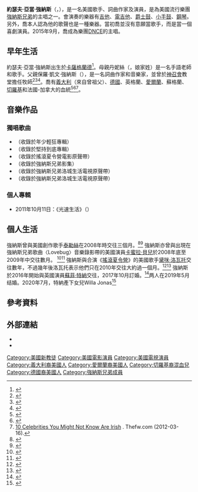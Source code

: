 {{NoteTA
| G1 = Show
| G2 = People
| 1 = zh-hans:乔纳斯;zh-hant:強納斯
}}
{{Infobox musical artist <!-- See Wikipedia:WikiProject Musicians -->
| name                = {{lang|en|Joe Jonas}}<br>喬·強納斯
| birth_name          = {{lang|en|Joseph Adam Jonas}}<br>喬瑟夫·亞當·強納斯
| image               = Joe Jonas 2012 (Straighten Crop).jpg
| caption             = 喬·強納斯於2012年
| background          = solo_singer
| birth_date          = {{Birth date and age|mf=yes|1989|8|15}}
| birth_place         = {{USA}}[[亞利桑納州|亞利桑納州]][[卡薩格蘭德_(亞利桑納州)|卡薩格蘭德]]
| alias               = {{hlist|{{lang|en|Joseph Jonas}}|{{lang|en|DJ Danger}}}}
| origin              = {{USA}}[[紐澤西|紐澤西]]威克夫
| spouse              = {{marriage|[[蘇菲·特納|蘇菲·特納]]|2019}}
| children            = 1女
| instrument          = {{hlist|聲樂|鍵盤|吉他}}
| genre               = {{hlist|[[Pop_music|流行]]|[[流行搖滾|流行搖滾]]|[[節奏藍調|節奏藍調]]}}
| occupation          = {{hlist|歌手|詞曲作家|演員}}
| years_active        = 2004年－現在
| label               = {{hlist|[[華特迪士尼唱片|華特迪士尼]]|好萊塢|[[聯眾唱片|聯眾]]|[[強納斯兄弟|強納斯]]}}
| associated_acts     = {{hlist|[[強納斯兄弟|強納斯兄弟]]|[[黛咪·洛瓦托|黛咪·洛瓦托]]|[[DNCE|DNCE]]}}
| website             = {{URL|http://www.dnce.com/}}
|IMDb=2679438|國籍={{USA}}}}
'''約瑟夫·亞當·強納斯'''（{{lang-en|Joseph Adam Jonas}}，{{bd|1989年|8月15日|catIdx=Jonas, Joe}}），是一名美國歌手、詞曲作家及演員，是為美國流行樂團[[強納斯兄弟|強納斯兄弟]]的主唱之一。會演奏的樂器有[[吉他|吉他]]、[[電吉他|電吉他]]、[[爵士鼓|爵士鼓]]、[[小手鼓|小手鼓]]、[[鋼琴|鋼琴]]。另外，喬本人認為他的歌聲也是一種樂器。當初喬並沒有意願當歌手，而是當一個喜劇演員。2015年9月，喬成為樂團[[DNCE|DNCE]]的主唱。

== 早年生活 ==
{{Further|強納斯兄弟#個人生活}}
約瑟夫·亞當·強納斯出生於[[卡薩格蘭德_(亞利桑那州)|卡薩格蘭德]]<ref>{{cite web |url=http://www.aznightbuzz.com/stories/222555.php |title=存档副本 |accessdate=2009-02-27 |deadurl=yes |archiveurl=https://web.archive.org/web/20080622031408/http://www.aznightbuzz.com/stories/222555.php |archivedate=2008-06-22 }}</ref>。母親丹妮絲（{{lang|en|Denise}}，娘家姓{{lang|en|Miller}}）是一名手語老師和歌手。父親保羅·凱文·強納斯（{{lang|en|Paul Kevin Jonas}}），是一名詞曲作家和音樂家，並曾於[[神召會|神召會]]教堂擔任牧師<ref name=lat>{{Cite news |url=http://latimesblogs.latimes.com/music_blog/2009/02/the-jonas-broth.html |title=The Jonas Brothers: It's full scream ahead |work=Los Angeles Times |date=2009-02-26 |accessdate=2010-07-25 |archive-date=2019-06-26 |archive-url=https://web.archive.org/web/20190626220503/https://latimesblogs.latimes.com/music_blog/2009/02/the-jonas-broth.html |dead-url=no }}</ref><ref>{{cite web |author=Jac Chebatoris |url=http://www.newsweek.com/boy-band-next-door-87403 |title=The Boy Band Next Door |work=Newsweek |date=2008-01-26 |accessdate=2010-07-25 |archive-date=2019-07-12 |archive-url=https://web.archive.org/web/20190712043302/http://www.newsweek.com/boy-band-next-door-87403 |dead-url=no }}</ref><ref name=elpe>{{Cite news|last=Cotliar|first=Sharon|title=Growing Up Jonas|pages=|publisher=People Magazine|date=2010-06-25|url=http://www.people.com/people/archive/article/0,,20204099,00.html|accessdate=2010-07-23|archive-date=2016-08-29|archive-url=https://web.archive.org/web/20160829213545/http://www.people.com/people/archive/article/0,,20204099,00.html|dead-url=no}}</ref>。喬有[[義大利裔美國人|義大利]]（來自曾祖父）、[[德裔美國人|德國]]、英格蘭、[[愛爾蘭裔美國人|愛爾蘭]]、蘇格蘭、[[切羅基人|切羅基]]和法國-加拿大的血統<ref>{{cite web |author=moviesireland |url=https://www.youtube.com/watch?v=qM6JXZCm_yU |title=The JONAS Brothers talk purity rings & their Irish roots |publisher=YouTube |date=May 19, 2009 |accessdate=2010-02-24 |archive-date=2009-11-14 |archive-url=https://web.archive.org/web/20091114055302/http://www.youtube.com/watch?v=qM6JXZCm_yU |dead-url=no }}</ref><ref>{{cite web |url=https://www.youtube.com/watch?v=Lgjyo8J-IF8 |title=Jonas Brothers Irish |publisher=YouTube |date=June 11, 2009 |accessdate=2010-02-24 |archive-date=2016-12-13 |archive-url=https://web.archive.org/web/20161213211002/https://www.youtube.com/watch?v=Lgjyo8J-IF8 |dead-url=no }}</ref><ref>[http://thefw.com/surprising-irish-celebrities/ 10 Celebrities You Might Not Know Are Irish] {{Wayback|url=http://thefw.com/surprising-irish-celebrities/ |date=20141027054450 }}. Thefw.com (2012-03-16).</ref>。

== 音樂作品 ==
=== 獨唱歌曲 ===
*''{{lang|en|What I Go To School For}}''（收錄於年少輕狂專輯）
*''{{lang|en|BB Good}}''（收錄於堅持到底專輯）
*''{{lang|en|Gotta Find You}}''（收錄於搖滾夏令營電影原聲帶）
*''{{lang|en|Why}}''（收錄於強納斯兄弟影集）
*''{{lang|en|Summer Rain}}''（收錄於強納斯兄弟洛城生活電視原聲帶）
*''{{lang|en|Make It Right}}''（收錄於強納斯兄弟洛城生活電視原聲帶）

=== 個人專輯 ===
*2011年10月11日：《光速生活》（''{{lang|en|Fastlife}}''）

==個人生活==

強納斯曾與美國創作歌手[[泰勒絲|泰勒絲]]在2008年時交往三個月。<ref>{{cite web |url=http://www.people.com/people/article/0,,20230694,00.html |title=Scoop |last=Caplan |first=David |date=September 8, 2008 |work=People |accessdate=March 6, 2012 |archiveurl=https://web.archive.org/web/20160202044308/http://www.people.com/people/article/0%2C%2C20230694%2C00.html |archivedate=2016-02-02 |deadurl=yes }}</ref><ref>{{cite web |url=http://www.people.com/people/article/0,,20245498,00.html |archiveurl=https://web.archive.org/web/20160303204136/http://www.people.com/people/article/0%2C%2C20245498%2C00.html |archivedate=2016-03-03 |title=Scoop – Couples, Camilla Belle, Joe Jonas |last=Rizzo |first=Monica |date=November 24, 2008 |work=People |accessdate=March 6, 2012 |deadurl=yes }}</ref> 
強納斯亦曾與出現在強納斯兄弟歌曲〈Lovebug〉音樂錄影帶的美國演員[[卡蜜拉·貝兒|卡蜜拉·貝兒]]於2008年底至2009年中交往數月。
<ref>{{cite web|url=http://www.people.com/people/article/0,,20294074,00.html|title=It's Official: Joe Jonas and Camilla Belle Have Split|date=July 27, 2009|publisher=people.com|accessdate=February 12, 2010|archive-date=2010-04-19|archive-url=https://web.archive.org/web/20100419233216/http://www.people.com/people/article/0,,20294074,00.html|dead-url=no}}</ref><ref>{{cite news|url=http://www.msnbc.msn.com/id/32175495/ns/entertainment-access_hollywood/|title=Joe Jonas and Camilla Belle call it quitsi|date=July 27, 2009|accessdate=July 28, 2009|archive-date=2009-07-31|archive-url=https://web.archive.org/web/20090731124212/http://www.msnbc.msn.com/id/32175495/ns/entertainment-access_hollywood/|dead-url=no}}</ref>
強納斯與合演《[[搖滾夏令營|搖滾夏令營]]》的美國歌手[[黛咪·洛瓦托|黛咪·洛瓦托]]交往數年，不過幾年後洛瓦托表示他們只在2010年交往大約過一個月。<ref>{{cite news|last1=Rendon|first1=Christine|title='We had our first kiss on camera!' Demi Lovato relives the moment she fell in love with ex Joe Jonas in Disney movie Camp Rock|url=http://www.dailymail.co.uk/tvshowbiz/article-4971596/Demi-Lovato-relives-falling-love-Joe-Jonas.html|accessdate=March 7, 2018|publisher=''[[Daily_Mail|Daily Mail]]''|date=October 11, 2017|archive-date=2017-12-22|archive-url=https://web.archive.org/web/20171222011337/http://www.dailymail.co.uk/tvshowbiz/article-4971596/Demi-Lovato-relives-falling-love-Joe-Jonas.html|dead-url=no}}</ref><ref>{{cite news|last1=Michaels|first1=Wendy|title=Did Demi Lovato & Joe Jonas Date? 'Tell Me You Love Me' Singer Opens Up About Their Past|url=https://www.elitedaily.com/p/did-demi-lovato-joe-jonas-date-tell-me-you-love-me-singer-opens-up-about-their-past-2890123|accessdate=March 7, 2018|publisher=''[[Elite_Daily|Elite Daily]]''|date=October 11, 2017|archive-date=2018-03-08|archive-url=https://web.archive.org/web/20180308103901/https://www.elitedaily.com/p/did-demi-lovato-joe-jonas-date-tell-me-you-love-me-singer-opens-up-about-their-past-2890123|dead-url=no}}</ref>  
強納斯於2016年開始與英國演員[[蘇菲·特納|蘇菲·特納]]交往，2017年10月訂婚。<ref>{{Cite news|url=http://www.nydailynews.com/entertainment/gossip/joe-jonas-sophie-turner-announce-engagement-instagram-article-1.3564728|title=Joe Jonas and Sophie Turner announce engagement on Instagram|work=NY Daily News|access-date=2017-10-16|language=en|archive-date=2018-12-13|archive-url=https://web.archive.org/web/20181213120406/https://www.nydailynews.com/entertainment/gossip/joe-jonas-sophie-turner-announce-engagement-instagram-article-1.3564728|dead-url=no}}</ref>两人在2019年5月结婚。2020年7月，特納產下女兒Willa Jonas<ref>{{cite news |last1=Serjeant |first1=Jill |editor-last1=Brown |editor-first1=Tom |title=Joe Jonas and Sophie Turner welcome first child |url=https://www.reuters.com/article/us-people-jonas-turner/joe-jonas-and-sophie-turner-welcome-first-child-idUSKCN24S2ML |accessdate=July 28, 2020 |agency=[[Reuters|Reuters]] |date=July 27, 2020 |archive-date=2020-11-17 |archive-url=https://web.archive.org/web/20201117133021/https://www.reuters.com/article/us-people-jonas-turner/joe-jonas-and-sophie-turner-welcome-first-child-idUSKCN24S2ML |dead-url=no }}</ref>

== 參考資料 ==
{{reflist}}

==外部連結==
{{commons}}
* {{twitter|joejonas}}{{en}}
* {{IMDb name|2679438}}

{{DEFAULTSORT:Jonas, Joe}}
[[Category:美國新教徒|Category:美國新教徒]]
[[Category:美國電影演員|Category:美國電影演員]]
[[Category:美國電視演員|Category:美國電視演員]]
[[Category:義大利裔美國人|Category:義大利裔美國人]]
[[Category:愛爾蘭裔美國人|Category:愛爾蘭裔美國人]]
[[Category:切羅基裔混血兒|Category:切羅基裔混血兒]]
[[Category:德國裔美國人|Category:德國裔美國人]]
[[Category:強納斯兄弟成員|Category:強納斯兄弟成員]]
